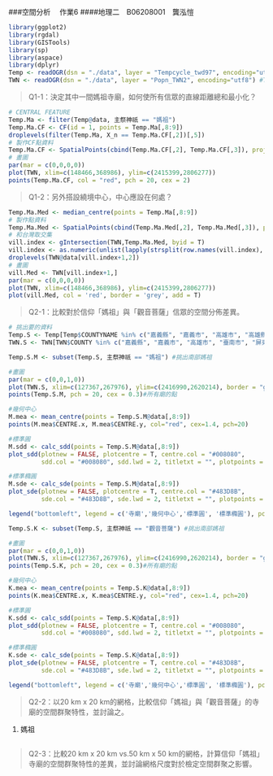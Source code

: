 ###空間分析　 作業6
####地理二　B06208001　龔泓愷
```r
library(ggplot2)
library(rgdal)
library(GISTools)
library(sp)
library(aspace)
library(dplyr)
Temp <- readOGR(dsn = "./data", layer = "Tempcycle_twd97", encoding="utf8") #TWD97
TWN <- readOGR(dsn = "./data", layer = "Popn_TWN2", encoding="utf8") #TWD97
```

>Q1-1：決定其中一間媽祖寺廟，如何使所有信眾的直線距離總和最小化？

```r
# CENTRAL FEATURE
Temp.Ma <- filter(Temp@data, 主祭神祇 == "媽祖")
Temp.Ma.CF <- CF(id = 1, points = Temp.Ma[,8:9])
droplevels(filter(Temp.Ma, X_n == Temp.Ma.CF[,2])[,5])
# 製作CF點資料
Temp.Ma.CF <- SpatialPoints(cbind(Temp.Ma.CF[,2], Temp.Ma.CF[,3]), proj4string = TWN@proj4string) 
# 畫圖
par(mar = c(0,0,0,0))
plot(TWN, xlim=c(148466,368986), ylim=c(2415399,2806277))
points(Temp.Ma.CF, col = "red", pch = 20, cex = 2)
```

>Q1-2：另外搭設繞境中心，中心應設在何處？

```r
Temp.Ma.Med <- median_centre(points = Temp.Ma[,8:9])
# 製作點資料
Temp.Ma.Med <- SpatialPoints(cbind(Temp.Ma.Med[,2], Temp.Ma.Med[,3]), proj4string = TWN@proj4string) 
# 和台灣取交集
vill.index <- gIntersection(TWN,Temp.Ma.Med, byid = T)
vill.index <- as.numeric(unlist(lapply(strsplit(row.names(vill.index), " "), function(x) x[1]))) #VILL ID
droplevels(TWN@data[vill.index+1,2])
# 畫圖
vill.Med <- TWN[vill.index+1,]
par(mar = c(0,0,0,0))
plot(TWN, xlim=c(148466,368986), ylim=c(2415399,2806277))
plot(vill.Med, col = 'red', border = 'grey', add = T)
```

>Q2-1：比較對於信仰「媽祖」與「觀音菩薩」信眾的空間分佈差異。

```r
# 挑出要的資料
Temp.S <- Temp[Temp$COUNTYNAME %in% c("嘉義縣", "嘉義市", "高雄市", "高雄縣", "台南市","台南縣", "屏東縣", "屏東市"),]
TWN.S <- TWN[TWN$COUNTY %in% c("嘉義縣", "嘉義市", "高雄市", "臺南市", "屏東縣", "屏東市"),]

Temp.S.M <- subset(Temp.S, 主祭神祇 == "媽祖") #挑出南部媽祖

#畫圖
par(mar = c(0,0,1,0))
plot(TWN.S, xlim=c(127367,267976), ylim=c(2416990,2620214), border = "grey", main = "媽祖信眾空間分布")
points(Temp.S.M, pch = 20, cex = 0.3)#所有廟的點

#幾何中心
M.mea <- mean_centre(points = Temp.S.M@data[,8:9])
points(M.mea$CENTRE.x, M.mea$CENTRE.y, col="red", cex=1.4, pch=20)

#標準圓
M.sdd <- calc_sdd(points = Temp.S.M@data[,8:9])
plot_sdd(plotnew = FALSE, plotcentre = T, centre.col = "#008080", 
         sdd.col = "#008080", sdd.lwd = 2, titletxt = "", plotpoints = F)

#標準橢圓
M.sde <- calc_sde(points = Temp.S.M@data[,8:9])
plot_sde(plotnew = FALSE, plotcentre = T, centre.col = "#483D8B", 
         sde.col = "#483D8B", sde.lwd = 2, titletxt = "", plotpoints = F)

legend("bottomleft", legend = c('寺廟','幾何中心','標準圓', '標準橢圓'), pch = c(20,16,16,16), col = c("black","red","#008080","#483D8B"), cex=0.7)
```

```r
Temp.S.K <- subset(Temp.S, 主祭神祇 == "觀音菩薩") #挑出南部媽祖

#畫圖
par(mar = c(0,0,1,0))
plot(TWN.S, xlim=c(127367,267976), ylim=c(2416990,2620214), border = "grey", main = "觀音菩薩信眾空間分布")
points(Temp.S.K, pch = 20, cex = 0.3)#所有廟的點

#幾何中心
K.mea <- mean_centre(points = Temp.S.K@data[,8:9])
points(K.mea$CENTRE.x, K.mea$CENTRE.y, col="red", cex=1.4, pch=20)

#標準圓
K.sdd <- calc_sdd(points = Temp.S.K@data[,8:9])
plot_sdd(plotnew = FALSE, plotcentre = T, centre.col = "#008080", 
         sdd.col = "#008080", sdd.lwd = 2, titletxt = "", plotpoints = F)

#標準橢圓
K.sde <- calc_sde(points = Temp.S.K@data[,8:9])
plot_sde(plotnew = FALSE, plotcentre = T, centre.col = "#483D8B", 
         sde.col = "#483D8B", sde.lwd = 2, titletxt = "", plotpoints = F)

legend("bottomleft", legend = c('寺廟','幾何中心','標準圓', '標準橢圓'), pch = c(20,16,16,16), col = c("black","red","#008080","#483D8B"), cex=0.7)
```


>Q2-2：以20 km x 20 km的網格，比較信仰「媽祖」與「觀音菩薩」的寺廟的空間群聚特性，並討論之。

1. 媽祖
```r

```


>Q2-3：比較20 km x 20 km vs.50 km x 50 km的網格，計算信仰「媽祖」寺廟的空間群聚特性的差異，並討論網格尺度對於檢定空間群聚之影響。